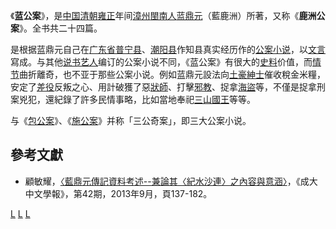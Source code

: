 《'''蓝公案'''》，是[[中国|中国]][[清朝|清朝]][[雍正|雍正]]年间[[漳州|漳州]][[閩南人|閩南人]][[蓝鼎元|蓝鼎元]]（藍鹿洲）所著，又称《'''鹿洲公案'''》。全书共二十四篇。

是根据蓝鼎元自己在[[广东省|广东省]][[普宁县|普宁县]]、[[潮阳县|潮阳县]]作知县真实经历作的[[公案小说|公案小说]]，以[[文言|文言]]寫成。与其他[[说书|说书]][[艺人|艺人]]编订的公案小说不同，《蓝公案》有很大的[[史料|史料]]价值，而[[情节|情节]]曲折離奇，也不亚于那些公案小说。例如蓝鼎元設法向[[土豪|土豪]][[紳士|紳士]]催收稅金米糧，安定了[[差役|差役]]反叛之心、用計破獲了惡[[狀師|狀師]]、打擊[[邪教|邪教]]、捉拿[[海盜|海盜]]等，不僅是捉拿刑案兇犯，還紀錄了許多民情事略，比如當地奉祀[[三山國王|三山國王]]等等。

与《[[包公案|包公案]]》、《[[施公案|施公案]]》并称「三公奇案」，即三大公案小说。

[[Category:推理小说|L]]
[[Category:清朝小说|L]]
[[Category:公案小說|L]]

== 參考文獻 ==
{{wikisource}}
*顧敏耀，[https://web.archive.org/web/20160304095209/http://bec001.web.ncku.edu.tw/ezfiles/335/1335/img/1592/4205.pdf 〈藍鼎元傳記資料考述--兼論其〈紀水沙連〉之內容與意涵〉]，《成大中文學報》，第42期，2013年9月，頁137-182。
